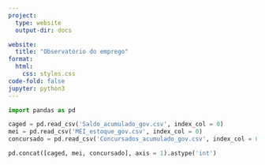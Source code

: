 ```yaml
---
project:
  type: website
  output-dir: docs

website:
  title: "Observatório do emprego"
format:
  html:
    css: styles.css
code-fold: false
jupyter: python3
---
```


```python
import pandas as pd

caged = pd.read_csv('Saldo_acumulado_gov.csv', index_col = 0)
mei = pd.read_csv('MEI_estoque_gov.csv', index_col = 0)
concursado = pd.read_csv('Concursados_acumulado_gov.csv', index_col = 0)

pd.concat([caged, mei, concursado], axis = 1).astype('int')
```
